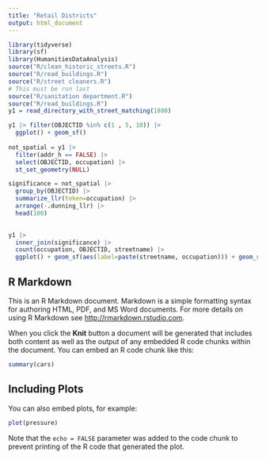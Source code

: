 ```yaml
---
title: "Retail Districts"
output: html_document
---
```


```r
library(tidyverse)
library(sf)
library(HumanitiesDataAnalysis)
source("R/clean_historic_streets.R")
source("R/read_buildings.R")
source("R/street cleaners.R")
# This must be run last
source("R/sanitation department.R")
source("R/read_buildings.R")
y1 = read_directory_with_street_matching(1880)

```

```r
y1 |> filter(OBJECTID %in% c(1 , 5, 10)) |> 
  ggplot() + geom_sf()
  
not_spatial = y1 |> 
  filter(addr_h == FALSE) |>
  select(OBJECTID, occupation) |>
  st_set_geometry(NULL)

significance = not_spatial |>
  group_by(OBJECTID) |>
  summarize_llr(token=occupation) |> 
  arrange(-.dunning_llr) |> 
  head(100)
  

y1 |> 
  inner_join(significance) |>
  count(occupation, OBJECTID, streetname) |>
  ggplot() + geom_sf(aes(label=paste(streetname, occupation))) + geom_sf_label(aes(label=paste(streetname, occupation), size=1))
```

## R Markdown

This is an R Markdown document. Markdown is a simple formatting syntax for authoring HTML, PDF, and MS Word documents. For more details on using R Markdown see <http://rmarkdown.rstudio.com>.

When you click the **Knit** button a document will be generated that includes both content as well as the output of any embedded R code chunks within the document. You can embed an R code chunk like this:

```r
summary(cars)
```

## Including Plots

You can also embed plots, for example:

```r
plot(pressure)
```

Note that the `echo = FALSE` parameter was added to the code chunk to prevent printing of the R code that generated the plot.
